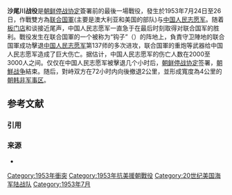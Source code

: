 {{Expand language|1=en|time=2020-10-27T16:52:55+00:00}}
{{Infobox military conflict
| conflict   = 沙尾川战役
| partof     = [[朝鲜战争|朝鲜战争]]
| image      = Chinese bodies on the Hook late July 1953 (AWM 044753).jpg
| image_size = 300px
| alt        = Several lifeless bodies lying in a field. To the left in the middle ground a soldier lies face down in the dirt, while another lies face up with arms outstretched among the grass behind him. Broken vegetation is strewn around the position, while to the right, two helmets lie on the ground.
| caption    = 中國人民志願軍的屍體
| date       = 1953年7月24日至26日
| place      = 韩国沙尾川詹姆斯敦防线
| result     = 联合国軍胜利
| territory  =
| combatant1 = {{flag|United Nations}} ([[联合国军|联合国军]]) 
* {{flag|United Kingdom}}
* {{flag|Australia}}
* {{flag|New Zealand}}
* {{flag|United States|1912}}
| combatant2  = {{flagicon|People's Republic of China}} [[中华人民共和国|中华人民共和国]]（[[中國人民志願軍|中國人民志願軍]]）
| commander1  = {{flagicon|Australia}}{{en-link|约翰·威尔顿|John Wilton (general)}}<br>{{flagicon|United States|1912}} 格伦·C·芬克
| commander2  = [[程登志|程登志]]{{cfn|胡光正|马善营|y=1987|p=208|url=https://books.google.com/books?id=YC1tnQEACAAJ&q=程登志}}
| units1      = {{flagicon|United Kingdom}}{{link-en|第28英联邦旅|28th British Commonwealth Brigade}}
* {{flagicon|Australia}} {{link-en|澳大利亚皇家军团第二营|2nd Battalion, Royal Australian Regiment}}
* {{flagicon|New Zealand}} {{link-en|新西兰皇家炮兵第16野战团|16th Field Regiment, Royal New Zealand Artillery}}
* {{flagicon|United Kingdom}} {{link-en|英國陸軍第1皇家坦克團|1st Royal Tank Regiment}}
{{flagicon|USA|1912}} [[美國海軍陸戰隊第1師|美國海軍陸戰隊第1師]]
* {{link-en|海军陆战第1师第1团|1st Marine Regiment (United States)}}
* {{link-en|海军陆战第1师第5团|5th Marine Regiment (United States)}}
* {{link-en|海军陆战第1师第7团|7th Marine Regiment (United States)}}
* {{link-en|海军陆战第1师第11团|11th Marine Regiment (United States)}}
| units2      = [[137师|137师]]
| strength1   =
| strength2   =
| casualties1 = '''澳大利亚: '''<br>5人死亡<br>
24人受伤<br>'''美国:'''<br>43人死亡<br>316人受伤
| casualties2 = 2000至3000人死亡（估计）
| campaignbox = 
}}
'''沙尾川战役'''是[[朝鲜停战协定|朝鲜停战协定]]簽署前的最後一場戰役，發生於1953年7月24日至26日，作戰雙方為[[联合国軍|联合国軍]](主要是澳大利亚和美国的部队)与[[中国人民志愿军|中国人民志愿军]]。随着[[板门店|板门店]]和谈接近尾声，中国人民志愿军一直急于在最后时刻取得对联合国军的胜利。戰役发生在联合国軍{{link-en|詹姆斯敦防线|Jamestown Line}}的一个被称为“钩子”（{{lang|en|The Hook}}）的阵地上，負責守卫陣地的联合国軍成功擊退[[中国人民志愿军|中国人民志愿军]]第137师的多次进攻，联合国軍的重炮等武器给中国人民志愿军造成了巨大伤亡。据估计，中国人民志愿军的伤亡人数在2000至3000人之间。仅仅在中国人民志愿军被擊退几个小时后，[[朝鲜停战协定|朝鲜停战协定]]签署，[[朝鮮战争|朝鮮战争]]結束。随后，對峙双方在72小时内向後撤退2公里，並形成寬度為4公里的[[朝韩非军事区|朝韩非军事区]]。

==参考文献==
=== 引用 ===
{{reflist}}

=== 来源 ===
{{refbegin}}
* {{citation|author1=胡光正|author2=马善营|title=中国人民志愿军序列, 1950.10-1953.7 |url=https://books.google.com/books?id=YC1tnQEACAAJ|year=1987|publisher=解放军出版社}}
{{refend}}

{{朝鮮戰爭}}
[[Category:1953年衝突|Category:1953年衝突]]
[[Category:1953年抗美援朝戰役|Category:1953年抗美援朝戰役]]
[[Category:20世纪美国海军陆战队|Category:20世纪美国海军陆战队]]
[[Category:1953年7月|Category:1953年7月]]